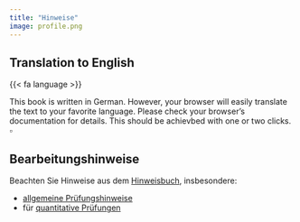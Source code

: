 ```yaml
---
title: "Hinweise"
image: profile.png
---
```



## Translation to English

:::{.callout-note}

{{< fa language >}}

This book is written in German. However, your browser will easily translate the text to your favorite language. Please check your browser's documentation for details. This should be achievbed with one or two clicks. $\square$
:::





## Bearbeitungshinweise



Beachten Sie Hinweise aus dem [Hinweisbuch](https://hinweisbuch.netlify.app/), insbesondere:

- [allgemeine Prüfungshinweise](https://hinweisbuch.netlify.app/hinweise-pruefung-allgemein-frame)
- für [quantitative Prüfungen](https://hinweisbuch.netlify.app/hinweise-pruefung-klausur-frame)

